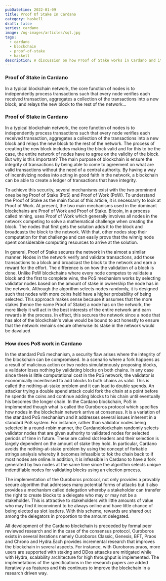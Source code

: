```yaml
---
pubDatetime: 2022-01-09
title: Proof Of Stake In Cardano 
category: haskell
draft: false
series: cardano
image: /og-images/articles/sql.jpg
tags:
  - cardano
  - blockchain
  - proof-of-stake
  - haskell
description: A discussion on how Proof of Stake works in Cardano and its advantages over Proof of Work.
---
```


### Proof of Stake in Cardano

In a typical blockchain network, the core function of nodes is to independently process transactions such that every node verifies each received transaction, aggregates a collection of the transactions into a new block, and relays the new block to the rest of the network...

### Proof of Stake in Cardano
In a typical blockchain network, the core function of nodes is to independently process transactions such that every node verifies each received transaction, aggregates a collection of the transactions into a new block and relays the new block to the rest of the network. The process of creating the new block includes making the block valid and for this to be the case, the entire network of nodes have to agree on the validity of the block. But why is this important? The main purpose of blockchain is ensure the integrity of transactions by being able to come to agreement on what are valid transactions without the need of a central authority. By having a way of incentivizing nodes into acting in good faith in the network, a blockchain can be able to create a ledger of transactions that have integrity.

To achieve this security, several mechanisms exist with the two prominent ones being Proof of Stake (PoS) and Proof of Work (PoW). To understand the Proof of Stake as the main focus of this article, it is necessarry to look at Proof of Work. At present, the two main mechanisms used in the dominant blockchains are Proof of Work and Proof of Stake. Bitcoin, in a process called mining, uses Proof of Work which generally involves all nodes in the network competing to solve a mathematical challenge when creating the block. The nodes that first gets the solution adds it to the block and broadcasts the block to the network. With that, other nodes stop their computation for that challenge and can easily prove that the winnig node spent considerable computing resources to arrive at the solution.
 
In general, Proof of Stake secures the network in the almost a similar manner. Nodes in the network verify and validate transactions, add those transactions to a block and broadcast the block to the network and earn a reward for the effort. The difference is on how the validation of a block is done. Unlike PoW blockchains where every node competes to validate a block and the first to complete wins, the PoS mechanism works by selecting validator nodes based on the amount of stake in ownership the node has in the network. Although the algorithm selects nodes randomly, it is designed such that nodes with more coins held have a higher probability of being selected. This approach makes sense because it assumes that the more stakes (hence the name Proof of Stake) a node has on the network, the more likely it will act in the best interests of the entire network and earn rewards in the process. In effect, this secures the network since a node that has alot of the blockchain's value would be bound to act honestly to ensure that the network remains secure otherwise its stake in the network would be davalued.
 
### How does PoS work in Cardano 
In the standard PoS mechanism, a security flaw arises where the integrity of the blockchain can be compromised. In a scenario where a fork happens as a result of malicious action or two nodes simulatenously proposing blocks, a validator loses nothing by validating blocks on both chains. In any case since there is little computational cost in the PoS network, the validator is economically incentivised to add blocks to both chains as valid. This is called the nothing-at-stake problem and it can lead to double spends.  An attacker trying a double spend attack could fork the chain at a point before he spends the coins and continue adding blocks to his chain until eventually his becomes the longer chain. 
In the Cardano blockchain, PoS in implemented though what is called the Ouroboros protocol which specifies how nodes in the blockchain network arrive at consensus. It is a variation of the standard PoS mechanism and it addresses several issues inherent in a standard PoS system. For instance, rather than validator nodes being selected in a round-robin manner, the Cardanoblockchain randomly selects validator nodes that are given authority to validated nodes for selected periods of time in future. These are called slot leaders and their selection is largely dependent on the amount of stake they hold.  In particular,  Cardano avoids the nothing-at-stake problem by using the concept of forkable strings analysis whereby it becomes infeasible to fok the chain back to if most nodes are online.In addition, it is infeasible in Cardano to have a fork generated by two nodes at the same time since the algorithm selects unique indentifiable nodes for validating blocks using an election process.

The implementation of the Ouroboros protocol, not only provides a provably secure algorithm that addresses many potential forms of attacks but it also provides a mechanism called delegation whereby a stakeholder can transfer the right to create blocks to a delegate who may or may not be a stakeholder. This is attractive to stakeholders with little amounts of value who may find it inconvinent to be always online and have little chance of being elected as slot leaders. With this scheme, rewards are shared out among the delegators in proportion to the amount delegated.

All development of the Cardano blockchain is preceeded by formal peer reviewed research and in the case of the consensus protocol, Ouroboros exists in several iterations namely Ouroboros Classic, Genesis, BFT, Praos and Chrono and Hydra.Each provides incremental research that improves the blockchain in several aspects. For instance, with Ouroboros praos, more users are supported with staking and DDos attaacks are mitigated while with Hydra, scalability architecture for high throughput is implemented. The implemetations of the specifications in the research papers are added iteratively as features and this continues to improve the blockchain in a research driven way.
